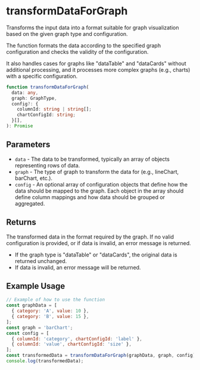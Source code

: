 
<Meta title="Utilities/Data transformation/transformDataForGraph" />

# transformDataForGraph

Transforms the input data into a format suitable for graph visualization based on the given graph type and configuration.

The function formats the data according to the specified graph configuration and checks the validity of the configuration.

It also handles cases for graphs like "dataTable" and "dataCards" without additional processing, and it processes more complex graphs (e.g., charts) with a specific configuration.

```ts
function transformDataForGraph(
  data: any,
  graph: GraphType,
  config?: {
    columnId: string | string[];
    chartConfigId: string;
  }[],
): Promise 
```

## Parameters

- `data` - The data to be transformed, typically an array of objects representing rows of data.
- `graph` - The type of graph to transform the data for (e.g., lineChart, barChart, etc.).
- `config` - An optional array of configuration objects that define how the data should be mapped to the graph. Each object in the array should define column mappings and how data should be grouped or aggregated.

## Returns
The transformed data in the format required by the graph. If no valid configuration is provided, or if data is invalid, an error message is returned.
- If the graph type is "dataTable" or "dataCards", the original data is returned unchanged.
- If data is invalid, an error message will be returned.

## Example Usage

```js
// Example of how to use the function
const graphData = [
  { category: 'A', value: 10 },
  { category: 'B', value: 15 },
];
const graph = 'barChart';
const config = [
  { columnId: 'category', chartConfigId: 'label' },
  { columnId: 'value', chartConfigId: 'size' },
];
const transformedData = transformDataForGraph(graphData, graph, config);
console.log(transformedData);